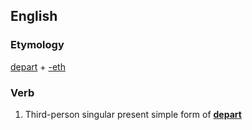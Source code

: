 ==English==

===Etymology===
[[depart]] + [[-eth]]

===Verb===
{{infl|en|verb form}}

# {{archaic}} Third-person singular present simple form of '''[[depart]]'''